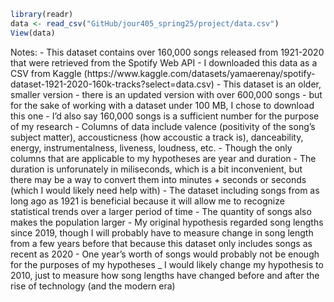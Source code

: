 ```r
library(readr)
data <- read_csv("GitHub/jour405_spring25/project/data.csv")
View(data)
```

Notes:
  - This dataset contains over 160,000 songs released from 1921-2020 that were retrieved from the Spotify Web API
  - I downloaded this data as a CSV from Kaggle (https://www.kaggle.com/datasets/yamaerenay/spotify-dataset-1921-2020-160k-tracks?select=data.csv)
  - This dataset is an older, smaller version - there is an updated version with over 600,000 songs - but for the sake of working with a dataset under 100 MB, I chose to download this one
  - I'd also say 160,000 songs is a sufficient number for the purpose of my research
  - Columns of data include valence (positivity of the song's subject matter), accousticness (how accoustic a track is), danceability, energy, instrumentalness, liveness, loudness, etc.
  - Though the only columns that are applicable to my hypotheses are year and duration
  - The duration is unforunately in miliseconds, which is a bit inconvenient, but there may be a way to convert them into minutes + seconds or seconds (which I would likely need help with)
  - The dataset including songs from as long ago as 1921 is beneficial because it will allow me to recognize statistical trends over a larger period of time
  - The quantity of songs also makes the population larger
  - My original hypothesis regarded song lengths since 2019, though I will probably have to measure change in song length from a few years before that because this dataset only includes songs as recent as 2020
  - One year's worth of songs would probably not be enough for the purposes of my hypotheses
  _ I would likely change my hypothesis to 2010, just to measure how song lengths have changed before and after the rise of technology (and the modern era)
